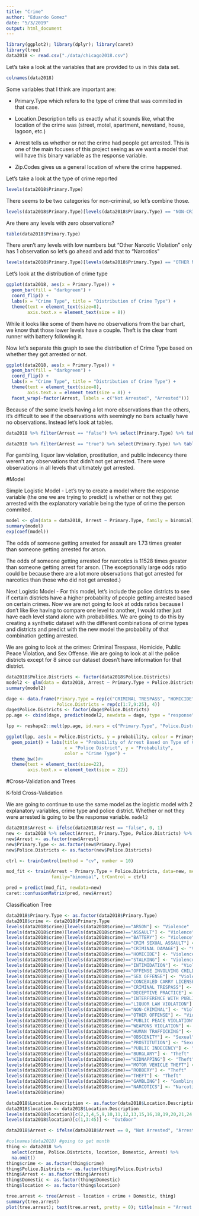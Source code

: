```yaml
---
title: "Crime"
author: "Eduardo Gomez"
date: "5/3/2019"
output: html_document
---
```


```r
library(ggplot2); library(dplyr); library(caret)
library(tree)
data2018 <- read.csv("./data/chicago2018.csv")
```

Let's take a look at the variables that are provided to us in this data set. 

```r
colnames(data2018)
```

Some variables that I think are important are:

- Primary.Type which refers to the type of crime that was commited in that case. 

- Location.Description tells us exactly what it sounds like, what the location of the crime was (street, motel, apartment, newstand, house, lagoon, etc.)

- Arrest tells us whether or not the crime had people get arrested. This is one of the main focuses of this project seeing as we want a model that will have this binary variable as the response variable.

- Zip.Codes gives us a general location of where the crime happened.

Let's take a look at the type of crime reported

```r
levels(data2018$Primary.Type)
```

There seems to be two categories for non-criminal, so let's combine those.

```r
levels(data2018$Primary.Type)[levels(data2018$Primary.Type) == "NON-CRIMINAL (SUBJECT SPECIFIED)"] <- "NON-CRIMINAL"
```

Are there any levels with zero observations?

```r
table(data2018$Primary.Type)
```

There aren't any levels with low numbers but "Other Narcotic Violation" only has 1 observation so let's go ahead and add that to "Narcotics"

```r
levels(data2018$Primary.Type)[levels(data2018$Primary.Type) == "OTHER NARCOTIC VIOLATION"] <- "NARCOTICS"
```

Let's look at the distribution of crime type

```r
ggplot(data2018, aes(x = Primary.Type)) + 
  geom_bar(fill = "darkgreen") + 
  coord_flip() + 
  labs(x = "Crime Type", title = "Distribution of Crime Type") +
  theme(text = element_text(size=8),
        axis.text.x = element_text(size = 8)) 
```

While it looks like some of them have no observations from the bar chart, we know that those lower levels have a couple. Theft is the clear front runner with battery following it.

Now let's separate this graph to see the distribution of Crime Type based on whether they got arrested or not.

```r
ggplot(data2018, aes(x = Primary.Type)) + 
  geom_bar(fill = "darkgreen") + 
  coord_flip() + 
  labs(x = "Crime Type", title = "Distribution of Crime Type") +
  theme(text = element_text(size=8),
        axis.text.x = element_text(size = 8)) +
  facet_wrap(~factor(Arrest, labels = c("Not Arrested", "Arrested")))
```

Because of the some levels having a lot more observations than the others, it's difficult to see if the observations with seemingly no bars actually have no observations. Instead let's look at tables.

```r
data2018 %>% filter(Arrest == "false") %>% select(Primary.Type) %>% table()
```

```r
data2018 %>% filter(Arrest == "true") %>% select(Primary.Type) %>% table()
```

For gambling, liquor law violation, prostitution, and public indecency there weren't any observations that didn't not get arrested. There were observations in all levels that ultimately got arrested. 

#Model

Simple Logistic Model - Let's try to create a model where the response variable (the one we are trying to predict) is whether or not they get arrested with the explanatory variable being the type of crime the person commited.

```r
model <- glm(data = data2018, Arrest ~ Primary.Type, family = binomial)
summary(model)
exp(coef(model))
```

The odds of someone getting arrested for assault are 1.73 times greater than someone getting arrested for arson.

The odds of someone getting arrested for narcotics is 11528 times greater than someone getting arrest for arson. (The exceptionally large odds ratio could be because there are a lot more observations that got arrested for narcotics than those who did not get arrested.)

Next Logistic Model - For this model, let's include the police districts to see if certain districts have a higher probability of people getting arrested based on certain crimes. Now we are not going to look at odds ratios because I don't like like having to compare one level to another, I would rather just have each level stand alone with probabilities. We are going to do this by creating a synthetic dataset with the different combinations of crime types and districts and predict with the new model the probability of that combination getting arrested. 

We are going to look at the crimes: Criminal Trespass, Homicide, Public Peace Violation, and Sex Offense. We are going to look at all the police districts except for 8 since our dataset doesn't have information for that district.

```r
data2018$Police.Districts <- factor(data2018$Police.Districts)
model2 <- glm(data = data2018, Arrest ~ Primary.Type + Police.Districts, family = binomial)
summary(model2)

dage <- data.frame(Primary.Type = rep(c("CRIMINAL TRESPASS", "HOMICIDE", "PUBLIC PEACE VIOLATION", "SEX OFFENSE"), each = 24),
                   Police.Districts = rep(c(1:7,9:25), 4))
dage$Police.Districts <- factor(dage$Police.Districts)
pp.age <- cbind(dage, predict(model2, newdata = dage, type = "response"))

lpp <- reshape2::melt(pp.age, id.vars = c("Primary.Type", "Police.Districts"), value.name = "probability")

ggplot(lpp, aes(x = Police.Districts, y = probability, colour = Primary.Type)) + 
  geom_point() + labs(title = "Probability of Arrest Based on Type of Crime", 
                      x = "Police District", y = "Probability",
                      color = "Crime Type") +
  theme_bw()#+
  theme(text = element_text(size=22),
        axis.text.x = element_text(size = 22)) 
```

#Cross-Validation and Trees

K-fold Cross-Validation

We are going to continue to use the same model as the logistic model with 2 explanatory variables, crime type and police district. Whether or not they were arrested is going to be the response variable. `model2`

```r
data2018$Arrest <- ifelse(data2018$Arrest == "false", 0, 1)
new <- data2018 %>% select(Arrest, Primary.Type, Police.Districts) %>% na.omit
new$Arrest <- as.factor(new$Arrest)
new$Primary.Type <- as.factor(new$Primary.Type)
new$Police.Districts <- as.factor(new$Police.Districts)
```

```r
ctrl <- trainControl(method = "cv", number = 10)

mod_fit <- train(Arrest ~ Primary.Type + Police.Districts, data=new, method="glm",
                 family="binomial", trControl = ctrl)

pred = predict(mod_fit, newdata=new)
caret::confusionMatrix(pred, new$Arrest)
```

Classification Tree 
```r
data2018$Primary.Type <- as.factor(data2018$Primary.Type)
data2018$crime <- data2018$Primary.Type
levels(data2018$crime)[levels(data2018$crime)=="ARSON"] <- "Violence"
levels(data2018$crime)[levels(data2018$crime)=="ASSAULT"] <- "Violence"
levels(data2018$crime)[levels(data2018$crime)=="BATTERY"] <- "Violence"
levels(data2018$crime)[levels(data2018$crime)=="CRIM SEXUAL ASSAULT"] <- "Violence"
levels(data2018$crime)[levels(data2018$crime)=="CRIMINAL DAMAGE"] <- "Violence"
levels(data2018$crime)[levels(data2018$crime)=="HOMICIDE"] <- "Violence"
levels(data2018$crime)[levels(data2018$crime)=="STALKING"] <- "Violence"
levels(data2018$crime)[levels(data2018$crime)=="INTIMIDATION"] <- "Violence"
levels(data2018$crime)[levels(data2018$crime)=="OFFENSE INVOLVING CHILDREN"] <- "Violence"
levels(data2018$crime)[levels(data2018$crime)=="SEX OFFENSE"] <- "Violence"
levels(data2018$crime)[levels(data2018$crime)=="CONCEALED CARRY LICENSE VIOLATION"] <- "Violation"
levels(data2018$crime)[levels(data2018$crime)=="CRIMINAL TRESPASS"] <- "Violation"
levels(data2018$crime)[levels(data2018$crime)=="DECEPTIVE PRACTICE"] <- "Violation"
levels(data2018$crime)[levels(data2018$crime)=="INTERFERENCE WITH PUBLIC OFFICER"] <- "Violation"
levels(data2018$crime)[levels(data2018$crime)=="LIQUOR LAW VIOLATION"] <- "Violation"
levels(data2018$crime)[levels(data2018$crime)=="NON-CRIMINAL"] <- "Violation"
levels(data2018$crime)[levels(data2018$crime)=="OTHER OFFENSE"] <- "Violation"
levels(data2018$crime)[levels(data2018$crime)=="PUBLIC PEACE VIOLATION"] <- "Violation"
levels(data2018$crime)[levels(data2018$crime)=="WEAPONS VIOLATION"] <- "Violation"
levels(data2018$crime)[levels(data2018$crime)=="HUMAN TRAFFICKING"] <- "Sexual"
levels(data2018$crime)[levels(data2018$crime)=="OBSCENITY"] <- "Sexual"
levels(data2018$crime)[levels(data2018$crime)=="PROSTITUTION"] <- "Sexual"
levels(data2018$crime)[levels(data2018$crime)=="PUBLIC INDECENCY"] <- "Sexual"
levels(data2018$crime)[levels(data2018$crime)=="BURGLARY"] <- "Theft"
levels(data2018$crime)[levels(data2018$crime)=="KIDNAPPING"] <- "Theft"
levels(data2018$crime)[levels(data2018$crime)=="MOTOR VEHICLE THEFT"] <- "Theft"
levels(data2018$crime)[levels(data2018$crime)=="ROBBERY"] <- "Theft"
levels(data2018$crime)[levels(data2018$crime)=="THEFT"] <- "Theft"
levels(data2018$crime)[levels(data2018$crime)=="GAMBLING"] <- "Gambling"
levels(data2018$crime)[levels(data2018$crime)=="NARCOTICS"] <- "Narcotics"
levels(data2018$crime)
```

```r
data2018$Location.Description <- as.factor(data2018$Location.Description)
data2018$location <- data2018$Location.Description
levels(data2018$location)[c(2,3,4,5,9,10,11,12,13,15,16,18,19,20,21,24,25,26,27,28,30,32,34,35,39,40,41,43,44,46,47,48,50,53,55,56,57,58,61,62,63,64,65,68,69,70,72,73,74,75,77,78,79,80,81,82,83,84,86,87,88,89,91,92,93,94,95,99,101,103,103,105,107,108,110,111,113,116,117,118,120,121,124,125,126,128,129,130,131,133)] <- "Indoor"
levels(data2018$location)[c(1,3:45)] <- "Outdoor"
```

```r
data2018$Arrest <- ifelse(data2018$Arrest == 0, "Not Arrested", "Arrested")
```

```r
#colnames(data2018) #going to get month
thing <- data2018 %>% 
  select(crime, Police.Districts, location, Domestic, Arrest) %>% 
  na.omit()
thing$crime <- as.factor(thing$crime)
thing$Police.Districts <- as.factor(thing$Police.Districts)
thing$Arrest <- as.factor(thing$Arrest)
thing$Domestic <- as.factor(thing$Domestic)
thing$location <- as.factor(thing$location)

tree.arrest <- tree(Arrest ~ location + crime + Domestic, thing)
summary(tree.arrest)
plot(tree.arrest); text(tree.arrest, pretty = 0); title(main = "Arrest Classification Tree")
```

